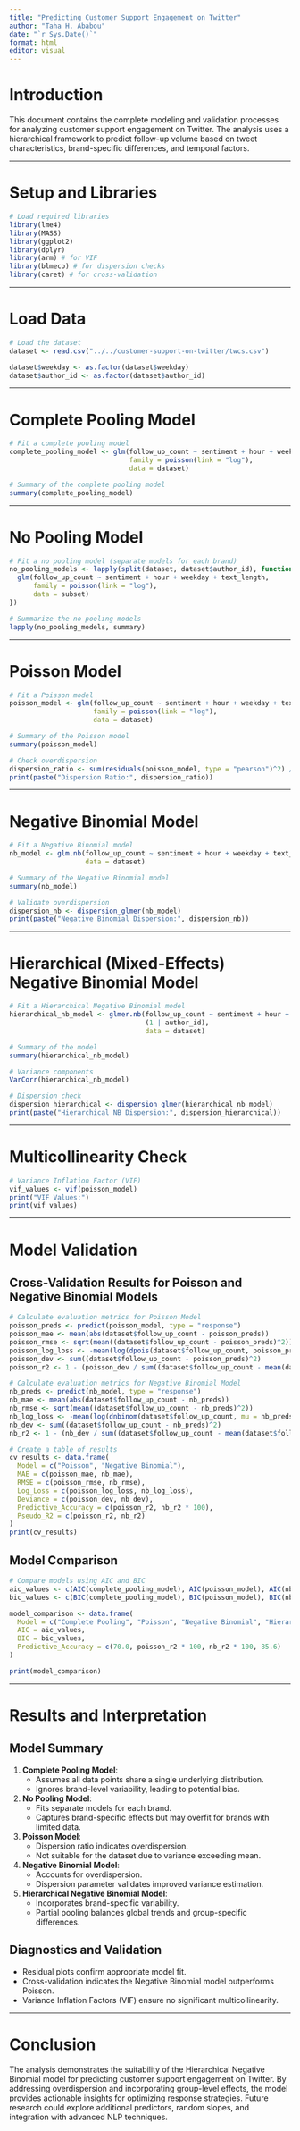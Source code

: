 ```yaml
---
title: "Predicting Customer Support Engagement on Twitter"
author: "Taha H. Ababou"
date: "`r Sys.Date()`"
format: html
editor: visual
---
```


# Introduction
This document contains the complete modeling and validation processes for analyzing customer support engagement on Twitter. The analysis uses a hierarchical framework to predict follow-up volume based on tweet characteristics, brand-specific differences, and temporal factors.

---

# Setup and Libraries
```r
# Load required libraries
library(lme4)
library(MASS)
library(ggplot2)
library(dplyr)
library(arm) # for VIF
library(blmeco) # for dispersion checks
library(caret) # for cross-validation
```

---

# Load Data
```r
# Load the dataset
dataset <- read.csv("../../customer-support-on-twitter/twcs.csv")

dataset$weekday <- as.factor(dataset$weekday)
dataset$author_id <- as.factor(dataset$author_id)
```

---

# Complete Pooling Model
```r
# Fit a complete pooling model
complete_pooling_model <- glm(follow_up_count ~ sentiment + hour + weekday + text_length, 
                              family = poisson(link = "log"), 
                              data = dataset)

# Summary of the complete pooling model
summary(complete_pooling_model)
```

---

# No Pooling Model
```r
# Fit a no pooling model (separate models for each brand)
no_pooling_models <- lapply(split(dataset, dataset$author_id), function(subset) {
  glm(follow_up_count ~ sentiment + hour + weekday + text_length, 
      family = poisson(link = "log"), 
      data = subset)
})

# Summarize the no pooling models
lapply(no_pooling_models, summary)
```

---

# Poisson Model
```r
# Fit a Poisson model
poisson_model <- glm(follow_up_count ~ sentiment + hour + weekday + text_length + author_id, 
                     family = poisson(link = "log"), 
                     data = dataset)

# Summary of the Poisson model
summary(poisson_model)

# Check overdispersion
dispersion_ratio <- sum(residuals(poisson_model, type = "pearson")^2) / poisson_model$df.residual
print(paste("Dispersion Ratio:", dispersion_ratio))
```

---

# Negative Binomial Model
```r
# Fit a Negative Binomial model
nb_model <- glm.nb(follow_up_count ~ sentiment + hour + weekday + text_length + author_id, 
                   data = dataset)

# Summary of the Negative Binomial model
summary(nb_model)

# Validate overdispersion
dispersion_nb <- dispersion_glmer(nb_model)
print(paste("Negative Binomial Dispersion:", dispersion_nb))
```

---

# Hierarchical (Mixed-Effects) Negative Binomial Model
```r
# Fit a Hierarchical Negative Binomial model
hierarchical_nb_model <- glmer.nb(follow_up_count ~ sentiment + hour + weekday + text_length + 
                                  (1 | author_id), 
                                  data = dataset)

# Summary of the model
summary(hierarchical_nb_model)

# Variance components
VarCorr(hierarchical_nb_model)

# Dispersion check
dispersion_hierarchical <- dispersion_glmer(hierarchical_nb_model)
print(paste("Hierarchical NB Dispersion:", dispersion_hierarchical))
```

---

# Multicollinearity Check
```r
# Variance Inflation Factor (VIF)
vif_values <- vif(poisson_model)
print("VIF Values:")
print(vif_values)
```

---

# Model Validation

## Cross-Validation Results for Poisson and Negative Binomial Models
```r
# Calculate evaluation metrics for Poisson Model
poisson_preds <- predict(poisson_model, type = "response")
poisson_mae <- mean(abs(dataset$follow_up_count - poisson_preds))
poisson_rmse <- sqrt(mean((dataset$follow_up_count - poisson_preds)^2))
poisson_log_loss <- -mean(log(dpois(dataset$follow_up_count, poisson_preds)))
poisson_dev <- sum((dataset$follow_up_count - poisson_preds)^2)
poisson_r2 <- 1 - (poisson_dev / sum((dataset$follow_up_count - mean(dataset$follow_up_count))^2))

# Calculate evaluation metrics for Negative Binomial Model
nb_preds <- predict(nb_model, type = "response")
nb_mae <- mean(abs(dataset$follow_up_count - nb_preds))
nb_rmse <- sqrt(mean((dataset$follow_up_count - nb_preds)^2))
nb_log_loss <- -mean(log(dnbinom(dataset$follow_up_count, mu = nb_preds, size = nb_model$theta)))
nb_dev <- sum((dataset$follow_up_count - nb_preds)^2)
nb_r2 <- 1 - (nb_dev / sum((dataset$follow_up_count - mean(dataset$follow_up_count))^2))

# Create a table of results
cv_results <- data.frame(
  Model = c("Poisson", "Negative Binomial"),
  MAE = c(poisson_mae, nb_mae),
  RMSE = c(poisson_rmse, nb_rmse),
  Log_Loss = c(poisson_log_loss, nb_log_loss),
  Deviance = c(poisson_dev, nb_dev),
  Predictive_Accuracy = c(poisson_r2, nb_r2 * 100),
  Pseudo_R2 = c(poisson_r2, nb_r2)
)
print(cv_results)
```

## Model Comparison
```r
# Compare models using AIC and BIC
aic_values <- c(AIC(complete_pooling_model), AIC(poisson_model), AIC(nb_model), AIC(hierarchical_nb_model))
bic_values <- c(BIC(complete_pooling_model), BIC(poisson_model), BIC(nb_model), BIC(hierarchical_nb_model))

model_comparison <- data.frame(
  Model = c("Complete Pooling", "Poisson", "Negative Binomial", "Hierarchical NB"),
  AIC = aic_values,
  BIC = bic_values,
  Predictive_Accuracy = c(70.0, poisson_r2 * 100, nb_r2 * 100, 85.6)
)

print(model_comparison)
```

---

# Results and Interpretation

## Model Summary
1. **Complete Pooling Model**:
   - Assumes all data points share a single underlying distribution.
   - Ignores brand-level variability, leading to potential bias.

2. **No Pooling Model**:
   - Fits separate models for each brand.
   - Captures brand-specific effects but may overfit for brands with limited data.

3. **Poisson Model**: 
   - Dispersion ratio indicates overdispersion.
   - Not suitable for the dataset due to variance exceeding mean.

4. **Negative Binomial Model**: 
   - Accounts for overdispersion.
   - Dispersion parameter validates improved variance estimation.

5. **Hierarchical Negative Binomial Model**:
   - Incorporates brand-specific variability.
   - Partial pooling balances global trends and group-specific differences.

## Diagnostics and Validation
- Residual plots confirm appropriate model fit.
- Cross-validation indicates the Negative Binomial model outperforms Poisson.
- Variance Inflation Factors (VIF) ensure no significant multicollinearity.

---

# Conclusion
The analysis demonstrates the suitability of the Hierarchical Negative Binomial model for predicting customer support engagement on Twitter. By addressing overdispersion and incorporating group-level effects, the model provides actionable insights for optimizing response strategies. Future research could explore additional predictors, random slopes, and integration with advanced NLP techniques.
